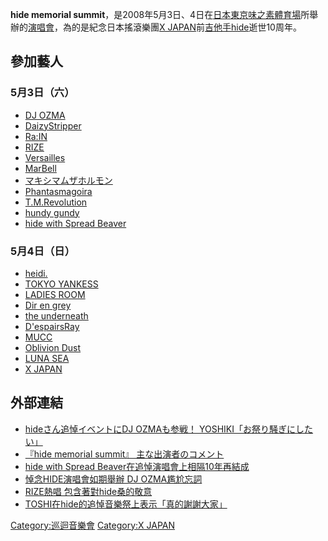 '''hide memorial summit'''，是2008年5月3日、4日在[[日本|日本]][[東京|東京]][[味之素體育場|味之素體育場]]所舉辦的[[演唱會|演唱會]]，為的是紀念日本搖滾樂團[[X_JAPAN|X JAPAN]]前[[吉他手|吉他手]][[hide|hide]]逝世10周年。

==參加藝人==
===5月3日（六）===
*[[DJ_OZMA|DJ OZMA]]
*[[DaizyStripper|DaizyStripper]]
*[[Ra:IN|Ra:IN]]
*[[RIZE|RIZE]]
*[[Versailles_-Philharmonic_Quintet-|Versailles]]
*[[MarBell|MarBell]]
*[[マキシマムザホルモン|マキシマムザホルモン]]
*[[Phantasmagoira|Phantasmagoira]]
*[[T.M.Revolution|T.M.Revolution]]
*[[hundy_gundy|hundy gundy]]
*[[hide_with_Spread_Beaver|hide with Spread Beaver]]

===5月4日（日）===
*[[heidi.|heidi.]]
*[[TOKYO_YANKESS|TOKYO YANKESS]]
*[[LADIES_ROOM|LADIES ROOM]]
*[[Dir_en_grey|Dir en grey]]
*[[the_underneath|the underneath]]
*[[D'espairsRay|D'espairsRay]]
*[[ムック|MUCC]]
*[[Oblivion_Dust|Oblivion Dust]]
*[[LUNA_SEA|LUNA SEA]]
*[[X_JAPAN|X JAPAN]]

==外部連結==
*[http://www.oricon.co.jp/news/music/53516/ hideさん追悼イベントにDJ OZMAも参戦！ YOSHIKI「お祭り騒ぎにしたい」]{{Wayback|url=http://www.oricon.co.jp/news/music/53516/ |date=20090523044723 }}
*[http://www.oricon.co.jp/news/music/53522/ 『hide memorial summit』 主な出演者のコメント]{{Wayback|url=http://www.oricon.co.jp/news/music/53522/ |date=20110722070642 }}
*[http://www.oricon.co.jp/news/confidence/54310/full/   hide with Spread Beaver在追悼演唱會上相隔10年再結成]{{Wayback|url=http://www.oricon.co.jp/news/confidence/54310/full/ |date=20080509051718 }}
*[http://www.wretch.cc/blog/cygnusx523/16856493   悼念HIDE演唱會如期舉辦 DJ OZMA尷尬忘詞]{{Wayback|url=http://www.wretch.cc/blog/cygnusx523/16856493 |date=20191017082826 }}
*[http://www.wretch.cc/blog/cygnusx523/16856495   RIZE熱唱 包含著對hide桑的敬意]
*[http://www.wretch.cc/blog/cygnusx523/16651914   TOSHI在hide的追悼音樂祭上表示「真的謝謝大家」]

[[Category:巡迴音樂會|Category:巡迴音樂會]]
[[Category:X_JAPAN|Category:X JAPAN]]